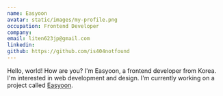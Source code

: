 ```yaml
---
name: Easyoon
avatar: static/images/my-profile.png
occupation: Frontend Developer
company: 
email: liten623jp@gmail.com
linkedin:
github: https://github.com/is404notfound
---
```


Hello, world! How are you?
I'm Easyoon, a frontend developer from Korea. 
I'm interested in web development and design. 
I'm currently working on a project called [Easyoon](https://github.com/is404notfound).